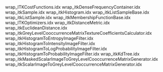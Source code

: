 wrap_ITKCostFunctions.idx
wrap_itkDenseFrequencyContainer.idx
wrap_itkSample.idx
wrap_itkHistogram.idx
wrap_itkListSampleBase.idx
wrap_itkListSample.idx
wrap_itkMembershipFunctionBase.idx
wrap_ITKOptimizers.idx
wrap_itkDistanceMetric.idx
wrap_itkEuclideanDistance.idx
wrap_itkGreyLevelCooccurrenceMatrixTextureCoefficientsCalculator.idx
wrap_itkHistogramToEntropyImageFilter.idx
wrap_itkHistogramToIntensityImageFilter.idx
wrap_itkHistogramToLogProbabilityImageFilter.idx
wrap_itkHistogramToProbabilityImageFilter.idx
wrap_itkKdTree.idx
wrap_itkMaskedScalarImageToGreyLevelCooccurrenceMatrixGenerator.idx
wrap_itkScalarImageToGreyLevelCooccurrenceMatrixGenerator.idx

